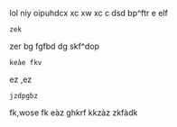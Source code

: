 {{rfd}}
lol
niy
oipuhdcx
xc
xw
xc
c
dsd
bp^ftr 
e 
elf
 zek 
zer      bg
fgfbd
dg
skf^dop 
 keàe fkv
ez ,ez
 jzdpgbz
fk,wose
fk eàz 
ghkrf
kkzàz
zkfàdk